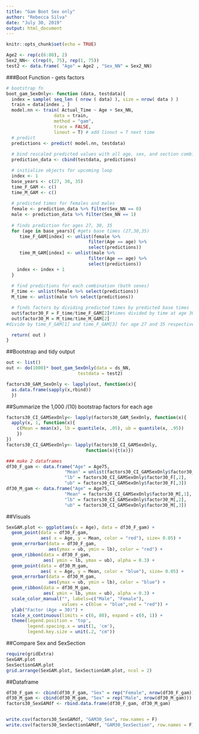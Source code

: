 ```yaml
---
title: "Gam Boot Sex only"
author: "Rebecca Silva"
date: "July 30, 2019"
output: html_document
---
```


```r
knitr::opts_chunk$set(echo = TRUE)
```

```r
Age2 <- rep(c(6:80), 2)
Sex2_NN<- c(rep(0, 75), rep(1, 75))
test2 <- data.frame( "Age" = Age2 , "Sex_NN" = Sex2_NN)

```

###Boot Function - gets factors 
```r
# bootstrap fn 
boot_gam_SexOnly<- function (data, testdata){
  index = sample( seq_len ( nrow ( data) ), size = nrow( data ) ) 
  train = data[index , ]
  model.nn <- train( Actual_Time ~ Age + Sex_NN,
                  data = train,
                  method = "gam",
                  trace = FALSE,
                  linout = T) # add linout = T next time 
  # predict
  predictions <- predict( model.nn, testdata)
  
  # bind rescaled predicted values with all age, sex, and section combinations
  prediction_data <- cbind(testdata, predictions)  

  # initialize objects for upcoming loop
  index <- 1
  base_years <- c(27, 30, 35)
  time_F_GAM <- c()
  time_M_GAM <- c()
  
  # predicted times for females and males
  female <- prediction_data %>% filter(Sex_NN == 0) 
  male <- prediction_data %>% filter(Sex_NN == 1) 
  
  # finds prediction for ages 27, 30, 35 
  for (age in base_years){ #gets base times (27,30,35)
     time_F_GAM[index] <- unlist(female %>% 
                               filter(Age == age) %>% 
                               select(predictions))
     time_M_GAM[index] <- unlist(male %>% 
                               filter(Age == age) %>% 
                               select(predictions))
    index <- index + 1
  }
  
  # find predictions for each combination (both sexes)
  F_time <- unlist(female %>% select(predictions)) 
  M_time <- unlist(male %>% select(predictions))

  # finds factors by dividing predicted times by predicted base times   (27, 30, 35)
  out$factor30_F = F_time/time_F_GAM[2]#times divided by time at age 30 
  out$factor30_M = M_time/time_M_GAM[2]
#divide by time_F_GAM[1] and time_F_GAM[3] for age 27 and 35 respectively

  return( out )
}
```

##Bootstrap and tidy output 
```r
out <- list()
out <- do(1000)* boot_gam_SexOnly(data = ds_NN, 
                           testdata = test2) 

factors30_GAM_SexOnly <- lapply(out, function(x){  
  as.data.frame(sapply(x,rbind))
  })
```


##Summarize the 1,000 /(10) bootstrap factors for each age 
```r
factors30_CI_GAMSexOnly<- lapply(factors30_GAM_SexOnly, function(x){
  apply(x, 1, function(x){
    c(Mean = mean(x), lb = quantile(x, .05), ub = quantile(x, .95))
    })
})
factors30_CI_GAMSexOnly<- lapply(factors30_CI_GAMSexOnly, 
                              function(x){t(x)})

### make 2 dataframes 
df30_F_gam <- data.frame("Age" = Age75, 
                      "Mean" = unlist(factors30_CI_GAMSexOnly$factor30_F[,1]),
                      "lb" = factors30_CI_GAMSexOnly$factor30_F[,2],
                      "ub" = factors30_CI_GAMSexOnly$factor30_F[,3])
df30_M_gam <- data.frame("Age" = Age75, 
                      "Mean" = factors30_CI_GAMSexOnly$factor30_M[,1],
                      "lb" = factors30_CI_GAMSexOnly$factor30_M[,2],
                      "ub" = factors30_CI_GAMSexOnly$factor30_M[,3])

```


##Visuals
```r
SexGAM.plot <- ggplot(aes(x = Age), data = df30_F_gam) +
  geom_point(data = df30_F_gam, 
             aes( x = Age, y = Mean, color = "red"), size= 0.05) +
  geom_errorbar(data = df30_F_gam, 
                aes(ymax = ub, ymin = lb), color = "red") +
  geom_ribbon(data = df30_F_gam, 
              aes( ymin = lb, ymax = ub), alpha = 0.3) +
  geom_point(data = df30_M_gam, 
             aes( x = Age, y = Mean, color = "blue"), size= 0.05) +
  geom_errorbar(data = df30_M_gam, 
                aes(ymax = ub, ymin = lb), color = "blue") +
  geom_ribbon(data = df30_M_gam, 
              aes( ymin = lb, ymax = ub), alpha = 0.3) +
  scale_color_manual("", labels=c("Male", "Female"), 
                     values = c(blue = "blue",red = "red")) +
  ylab("Factor (Age = 30)") +
  scale_x_continuous(limits = c(6, 80), expand = c(0, 1)) +
  theme(legend.position = 'top', 
        legend.spacing.x = unit(1, 'cm'), 
        legend.key.size = unit(.2, "cm"))


```

##Compare Sex and SexSection
```r
require(gridExtra)
SexGAM.plot
SexSectionGAM.plot
grid.arrange(SexGAM.plot, SexSectionGAM.plot, ncol = 2)
```


##Dataframe

```r
df30_F_gam <- cbind(df30_F_gam, "Sex" = rep("Female", nrow(df30_F_gam)))
df30_M_gam <- cbind(df30_M_gam, "Sex" = rep("Male", nrow(df30_M_gam)))
factors30_SexGAMdf <- rbind.data.frame(df30_F_gam, df30_M_gam)


write.csv(factors30_SexGAMdf, "GAM30_Sex", row.names = F)
write.csv(factors30_SexSectionGAMdf, "GAM30_SexSection", row.names = F)
```

